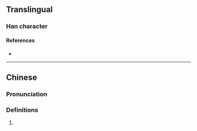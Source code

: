 {{character info/new}}
==Translingual==

===Han character===
{{Han char|rn=86|rad=火|as=06|sn=10|four=|canj=FHBY|ids=⿰火舟}}

====References====
* {{Han ref|kx=0670.050|dkj=18999|dj=1079.030|hdz=32200.100|uh=70D0|ud=28880}}

----

==Chinese==
{{zh-forms}}

===Pronunciation===
{{zh-pron
|m=zhōu
|m-s=
|c=zau1
|c-t=
|g=
|h=pfs=
|j=
|mb=
|md=
|mn=
|mn-t=
|w=
|x=
|mc=
|oc=
|cat=n
}}

===Definitions===
{{zh-hanzi}}

# {{rfdef|lang=zh}}